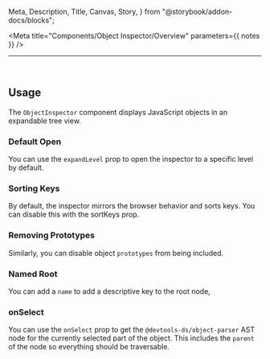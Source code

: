   Meta,
  Description,
  Title,
  Canvas,
  Story,
} from "@storybook/addon-docs/blocks";


<Meta title="Components/Object Inspector/Overview" parameters={{ notes }} />

<Title>@devtools-ds/object-inspector</Title>

---

<ShieldRow>
  <Version
    current={version}
    url="https://github.com/intuit/devtools-ds/tree/master/components/ObjectInspector/CHANGELOG.md"
  />
</ShieldRow>

<Description />

<br />

## Usage

The `ObjectInspector` component displays JavaScript objects in an expandable tree view.

<Canvas>
  <Story id="components-object-inspector-features--basic-usage" />
</Canvas>

### Default Open

You can use the `expandLevel` prop to open the inspector to a specific level by default.

<Canvas>
  <Story id="components-object-inspector-features--default-open" />
</Canvas>

### Sorting Keys

By default, the inspector mirrors the browser behavior and sorts keys. You can disable this with the sortKeys prop.

<Canvas>
  <Story id="components-object-inspector-features--disable-sorting" />
</Canvas>

### Removing Prototypes

Similarly, you can disable object `prototypes` from being included.

<Canvas>
  <Story id="components-object-inspector-features--disable-prototypes" />
</Canvas>

### Named Root

You can add a `name` to add a descriptive key to the root node,

<Canvas>
  <Story id="components-object-inspector-features--named-object" />
</Canvas>

### onSelect

You can use the `onSelect` prop to get the `@devtools-ds/object-parser` AST node for the currently selected part of the object.
This includes the `parent` of the node so everything should be traversable.

<Canvas>
  <Story id="components-object-inspector-features--on-select-callback" />
</Canvas>
